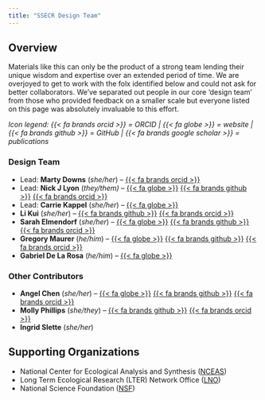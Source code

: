 ```yaml
---
title: "SSECR Design Team"
---
```


## Overview

Materials like this can only be the product of a strong team lending their unique wisdom and expertise over an extended period of time. We are overjoyed to get to work with the folx identified below and could not ask for better collaborators. We've separated out people in our core 'design team' from those who provided feedback on a smaller scale but everyone listed on this page was absolutely invaluable to this effort.

_Icon legend: {{< fa brands orcid >}} = ORCID | {{< fa globe >}} = website | {{< fa brands github >}} = GitHub | {{< fa brands google scholar >}} = publications_

### Design Team

- Lead: **Marty Downs** (_she/her_) -- [{{< fa brands orcid >}}](https://orcid.org/0000-0003-2833-956X) 
- Lead: **Nick J Lyon** (_they/them)_ -- [{{< fa globe >}}](https://njlyon0.github.io/) [{{< fa brands github >}}](https://github.com/njlyon0) [{{< fa brands orcid >}}](https://orcid.org/0000-0003-3905-1078)
- Lead: **Carrie Kappel** (_she/her_) -- [{{< fa globe >}}](https://legacyworksgroup.com/team-content/carrie-kappel)
- **Li Kui** (_she/her_) -- [{{< fa brands github >}}](https://github.com/lkuiucsb) [{{< fa brands orcid >}}](https://orcid.org/0000-0002-5894-4907)
- **Sarah Elmendorf** (_she/her_) -- [{{< fa globe >}}](https://www.colorado.edu/instaar/sarah-elmendorf) [{{< fa brands github >}}](https://github.com/scelmendorf/) [{{< fa brands orcid >}}](https://orcid.org/0000-0003-1085-8521)
- **Gregory Maurer** (_he/him_) -- [{{< fa globe >}}](https://greg.pronghorns.net/) [{{< fa brands github >}}](https://github.com/gremau) [{{< fa brands orcid >}}](https://orcid.org/0000-0002-3007-8058)
- **Gabriel De La Rosa** (_he/him_) -- [{{< fa globe >}}](https://www.gabrieldelarosa.com/)

### Other Contributors

- **Angel Chen** (_she/her_) -- [{{< fa globe >}}](https://angelchen7.github.io/) [{{< fa brands github >}}](https://github.com/angelchen7/) [{{< fa brands orcid >}}](https://orcid.org/0000-0003-3515-6710)
- **Molly Phillips** (_she/they_) -- [{{< fa brands github >}}](https://github.com/phillips-map) [{{< fa brands orcid >}}](https://orcid.org/0000-0003-1568-4858)
- **Ingrid Slette** (_she/her_)

## Supporting Organizations

- National Center for Ecological Analysis and Synthesis ([NCEAS](https://www.nceas.ucsb.edu/))
- Long Term Ecological Research (LTER) Network Office ([LNO](https://lternet.edu/))
- National Science Foundation ([NSF](https://www.nsf.gov/))
